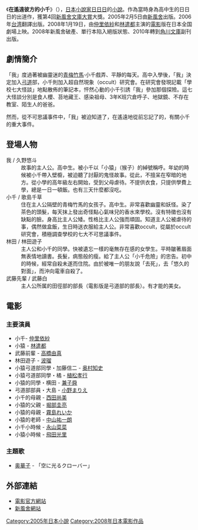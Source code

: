 {{Infobox Book
| name                 = 在遙遠彼方的小千
| image                = [[File:Chiyanbook.jpg|File:Chiyanbook.jpg]]
| author               = [[日日日|日日日]]
| title_orig           = {{lang|ja|ちーちゃんは悠久の向こう}}
| translator           = 夕唯 
| illustrator          = 
| cover_artist         = 
| country              = 
| language             = 
| subject              = [[恐怖|恐怖]]、[[奇幻|奇幻]]、[[戀愛|戀愛]]
| genre                = [[小說|小說]]
| publisher            = （日本）[[新風舍|新風舍]]→[[角川文庫|角川文庫]]<br>（台湾）[[尖端出版|尖端出版]]
| release_date         = 2005年2月
| chinese_release_date = 2006年12月12日
| isbn                 = ISBN 4797495588（日文）<br/>ISBN 9571032794（中文）
}}
《'''在遙遠彼方的小千'''》（{{lang-ja|ちーちゃんは悠久の向こう}}），[[日本|日本]][[小說家|小說家]][[日日日|日日日]]的[[小說|小說]]。作為當時身為高中生的日日日的出道作，獲第4回[[新風舍文庫大賞|新風舍文庫大賞]]大獎。2005年2月5日由[[新風舍|新風舍]]出版。2006年[[台湾|台湾]]翻譯出版。2008年1月19日，由[[仲里依紗|仲里依紗]]和[[林遣都|林遣都]]主演的[[電影|電影]]版在日本全国劇場上映。2008年新風舍破產、單行本陷入絕版狀態、2010年轉到[[角川文庫|角川文庫]]副刊出版。

== 劇情簡介 ==

「我」度過著被幽靈迷的[[青梅竹馬|青梅竹馬]]·小千戲弄、平靜的每天。高中入學後，「我」決定加入[[弓道|弓道]]部，小千則加入超自然現象（occult）研究會。在研究會發現記載「學校七大怪談」地點散佈的筆記本，怦然心動的小千引誘「我」參加那個探險。這七大怪談分別是食人櫻、苔地藏王、感染祖母、3年K班穴倉呼子、地獄鏡、不存在教室、陌生人的爸爸。

然而，從不可思議事件中，「我」被迫知道了，在遙遠地從前忘記了的，有關小千的重大事件。

== 登場人物 ==
;我 / 久野悠斗
:故事的主人公。高中生。被小千以「小猿」（猴子）的綽號稱呼。年幼的時候被小千帶入壁櫥，被迫聽了討厭的鬼怪故事。從此，不擅呆在窄暗的地方。從小學的高年級左右開始，受到父母虐待。不提供衣食，只提供學費上學，總是一日一頓飯。也有三天什麼都沒吃。
;小千 / 歌島千草
:住在主人公隔壁的青梅竹馬的女孩子。高中生。非常喜歡幽靈和妖怪。染了茶色的頭髮，每天抹上發出奇怪點心氣味兒的香水來學校。沒有特徵也沒有缺點的臉。身高比主人公矮。性格比主人公強而頑固。知道主人公被虐待的事，偶然做盒飯，生日時送衣服給主人公。非常喜歡occult，從屬於occult研究會，積極調查學校的七大不可思議事件。
;林田 / 林田遊子
:主人公和小千的同學。快被遺忘一樣的毫無存在感的女學生。平時皺著眉面無表情地讀書。長髮，病態般的瘦。給了主人公「小千危險」的忠告。初中的時候，經常自殺未遂而住院。由於被唯一的朋友說「去死」，去「悠久的對面」，而沖向電車自殺了。
;武藤先輩 / 武藤白
:主人公所属的田徑部的部長（電影版是弓道部的部長）。有才能的美女。

== 電影 ==
{{Infobox Film
| name               = 在遙遠彼方的小千
| original_name      = {{lang|ja|ちーちゃんは悠久の向こう}}
| image              = Chiyanmovie.jpg 
| caption            = 日本版DVD封面
| director           = [[兼重淳|兼重淳]]
| writer             = [[山室有紀子|山室有紀子]]・兼重淳
| starring           = [[仲里依紗|仲里依紗]]<br>[[林遣都|林遣都]]
| distributor        = Sinergy
| released           = （日本）2008年1月19日
| runtime            = 94 min
| country            = [[日本电影|日本]]
| language           = [[日語|日語]]
| budget             = 
| gross              =
| preceded_by        = 
| followed_by        = 
}}

=== 主要演員 ===
* 小千- [[仲里依紗|仲里依紗]] 
* 小猿 - [[林遣都|林遣都]]
* 武藤前輩 - [[高橋由真|高橋由真]]
* 林田遊子 - [[波瑠|波瑠]]
* 小猿弓道部同學・加藤信二 - [[奥村知史|奥村知史]]
* 小猿弓道部同學・橘 - [[植松孝行|植松孝行]]
* 小猿的同學・横田 - [[兼子舜|兼子舜]]
* 弓道部部員・大島 - [[小野まりえ|小野まりえ]]
* 小千的母親 - [[西田尚美|西田尚美]]
* 小猿的父親 - [[堀部圭亮|堀部圭亮]]
* 小猿的母親 - [[霧島れいか|霧島れいか]]
* 小猿的老師 - [[中山祐一朗|中山祐一朗]]
* 小千小時候 - [[永山菜菜|永山菜菜]]
* 小猿小時候 - [[飛田光里|飛田光里]]

=== 主題歌 ===
* [[奥華子|奥華子]] - 「空に光るクローバー」


== 外部連結 ==
*[https://web.archive.org/web/20090404125856/http://www.chiichan.net/ 電影官方網站]
*[http://www.pub.co.jp/s/shop/g/g4-7974-9558-8/ 新風舍網站]{{Wayback|url=http://www.pub.co.jp/s/shop/g/g4-7974-9558-8/ |date=20080304025630 }}

{{DEFAULTSORT:Chi-chiyan wa yukyu no muko}}
[[Category:2005年日本小說|Category:2005年日本小說]]
[[Category:2008年日本電影作品|Category:2008年日本電影作品]]